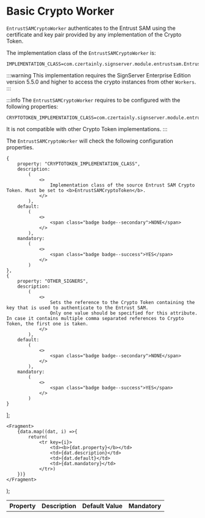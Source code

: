 
# Basic Crypto Worker

`EntrustSAMCryptoWorker` authenticates to the Entrust SAM using the certificate and key pair provided by any implementation of the Crypto Token.

The implementation class of the `EntrustSAMCryptoWorker` is:

```
IMPLEMENTATION_CLASS=com.czertainly.signserver.module.entrustsam.EntrustSAMCryptoWorker
```

:::warning
This implementation requires the SignServer Enterprise Edition version 5.5.0 and higher to access the crypto instances from other `Workers`.
:::

:::info
The `EntrustSAMCryptoWorker` requires to be configured with the following properties:
```
CRYPTOTOKEN_IMPLEMENTATION_CLASS=com.czertainly.signserver.module.entrustsam.EntrustSAMCryptoToken
```
It is not compatible with other Crypto Token implementations.
:::

The `EntrustSAMCryptoWorker` will check the following configuration properties.

    {
        property: "CRYPTOTOKEN_IMPLEMENTATION_CLASS",
        description:
            (
                <>
                    Implementation class of the source Entrust SAM Crypto Token. Must be set to <b>EntrustSAMCryptoToken</b>.
                </>
            ),
        default:
            (
                <>
                    <span class="badge badge--secondary">NONE</span>
                </>
            ),
        mandatory:
            (
                <>
                    <span class="badge badge--success">YES</span>
                </>
            )
    },
    {
        property: "OTHER_SIGNERS",
        description:
            (
                <>
                    Sets the reference to the Crypto Token containing the key that is used to authenticate to the Entrust SAM.
                    Only one value should be specified for this attribute. In case it contains multiple comma separated references to Crypto Token, the first one is taken.
                </>
            ),
        default:
            (
                <>
                    <span class="badge badge--secondary">NONE</span>
                </>
            ),
        mandatory:
            (
                <>
                    <span class="badge badge--success">YES</span>
                </>
            )
    }
];

    <Fragment>
        {data.map((dat, i) =>{
            return(
                <tr key={i}>
                    <td><b>{dat.property}</b></td>
                    <td>{dat.description}</td>
                    <td>{dat.default}</td>
                    <td>{dat.mandatory}</td>
                </tr>)
        })}
    </Fragment>
);

<table>
    <th>Property</th>
    <th>Description</th>
    <th>Default Value</th>
    <th>Mandatory</th>
    <tbody>
    <GenTable data={data}/>
    </tbody>
</table>